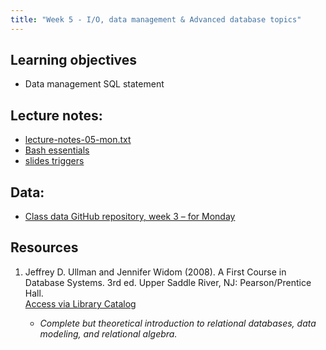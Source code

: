 ```yaml
---
title: "Week 5 - I/O, data management & Advanced database topics"
---
```


## Learning objectives

- Data management SQL statement

## Lecture notes:

-   [lecture-notes-05-mon.txt](lecture-notes-05-mon.txt)
-   [Bash essentials](bash-essentials.qmd)
-   [slides triggers](slides-05-triggers.pptx)

## Data:

- [Class data GitHub repository, week 3 -- for Monday](https://github.com/UCSB-Library-Research-Data-Services/bren-meds213-spring-2024-class-data/tree/main/week3)







## Resources

1.  Jeffrey D. Ullman and Jennifer Widom (2008). A First Course in Database Systems. 3rd ed. Upper Saddle River, NJ: Pearson/Prentice Hall.\
    [Access via Library Catalog](https://search.library.ucsb.edu/permalink/01UCSB_INST/1aqck9j/alma990032103790203776)

    -   *Complete but theoretical introduction to relational databases, data modeling, and relational algebra.*






